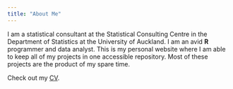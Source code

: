 ```yaml
---
title: "About Me"
---
```

  
I am a statistical consultant at the Statistical Consulting Centre in the 
Department of Statistics at the University of Auckland. I am an avid **R** 
programmer and data analyst. This is my personal website where I am able to 
keep all of my projects in one accessible repository. Most of these projects 
are the product of my spare time.

Check out my [CV](https://github.com/blasee/blasee.github.io/raw/master/blake_seers_cv.pdf).